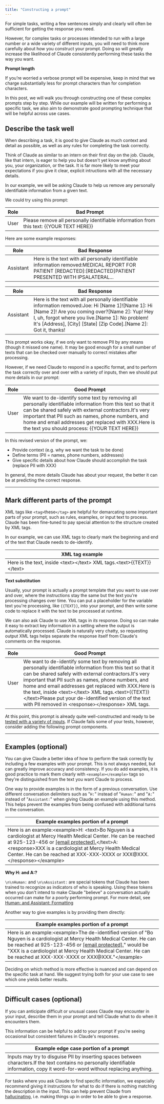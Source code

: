 ```yaml
---
title: "Constructing a prompt"
---
```


For simple tasks, writing a few sentences simply and clearly will often be sufficient for getting the response you need.

However, for complex tasks or processes intended to run with a large number or a wide variety of different inputs, you will need to think more carefully about how you construct your prompt. Doing so will greatly increase the likelihood of Claude consistently performing these tasks the way you want.

<Check>

**Prompt length**

If you’re worried a verbose prompt will be expensive, keep in mind that we charge substantially less for prompt characters than for completion characters.

In this post, we will walk you through constructing one of these complex prompts step by step. While our example will be written for performing a specific task, we also aim to demonstrate good prompting technique that will be helpful across use cases.
</Check>

## Describe the task well

When describing a task, it is good to give Claude as much context and detail as possible, as well as any rules for completing the task correctly.

Think of Claude as similar to an intern on their first day on the job. Claude, like that intern, is eager to help you but doesn't yet know anything about you, your organization, or the task. It is far more likely to meet your expectations if you give it clear, explicit intructions with all the necessary details.

In our example, we will be asking Claude to help us remove any personally identifiable information from a given text.

We could try using this prompt:

| Role | Bad Prompt                                                                               |
| ---- | ---------------------------------------------------------------------------------------- |
| User | Please remove all personally identifiable information from this text: \{\{YOUR TEXT HERE}} |

Here are some example responses:

| Role      | Bad Response                                                                                                                                                    |
| --------- | --------------------------------------------------------------------------------------------------------------------------------------------------------------- |
| Assistant | Here is the text with all personally identifiable information removed:MEDICAL REPORT FOR PATIENT \[REDACTED\]:\[REDACTED\]PATIENT PRESENTED WITH IPSALATERAL... |

| Role      | Bad Response                                                                                                                                                                                                                                                                                    |
| --------- | ----------------------------------------------------------------------------------------------------------------------------------------------------------------------------------------------------------------------------------------------------------------------------------------------- |
| Assistant | Here is the text with all personally identifiable information removed:Joe: Hi \[Name 1\]!\[Name 1\]: Hi \[Name 2\]! Are you coming over?\[Name 2\]: Yup! Hey I, uh, forgot where you live.\[Name 1\]: No problem! It's \[Address\], \[City\] \[State\] \[Zip Code\].\[Name 2\]: Got it, thanks! |

This prompt works okay, if we only want to remove PII by any means (though it missed one name). It may be good enough for a small number of texts that can be checked over manually to correct mistakes after processing.

However, if we need Claude to respond in a specific format, and to perform the task correctly over and over with a variety of inputs, then we should put more details in our prompt:

| Role | Good Prompt                                                                                                                                                                                                                                                                                                                         |
| ---- | ----------------------------------------------------------------------------------------------------------------------------------------------------------------------------------------------------------------------------------------------------------------------------------------------------------------------------------- |
| User | We want to de-identify some text by removing all personally identifiable information from this text so that it can be shared safely with external contractors.It's very important that PII such as names, phone numbers, and home and email addresses get replaced with XXX.Here is the text you should process: \{\{YOUR TEXT HERE}} |

In this revised version of the prompt, we:

* Provide context (e.g. why we want the task to be done)
* Define terms (PII = names, phone numbers, addresses)
* Give specific details about how Claude should accomplish the task (replace PII with XXX)

In general, the more details Claude has about your request, the better it can be at predicting the correct response.

---

## Mark different parts of the prompt

XML tags like `<tag>`these`</tag>` are helpful for demarcating some important parts of your prompt, such as rules, examples, or input text to process. Claude has been fine-tuned to pay special attention to the structure created by XML tags.

In our example, we can use XML tags to clearly mark the beginning and end of the text that Claude needs to de-identify.

| XML tag example                                                       |
| --------------------------------------------------------------------- |
| Here is the text, inside \<text>\</text> XML tags.\<text>\{\{TEXT}}\</text> |

<Note>

**Text substitution**

Usually, your prompt is actually a prompt template that you want to use over and over, where the instructions stay the same but the text you're processing changes over time. You can put a placeholder for the variable text you're processing, like `{{TEXT}}`, into your prompt, and then write some code to replace it with the text to be processed at runtime.
</Note>

We can also ask Claude to use XML tags in _its_ response. Doing so can make it easy to extract key information in a setting where the output is automatically processed. Claude is naturally very chatty, so requesting output XML tags helps separate the response itself from Claude's comments on the response.

| Role | Good Prompt                                                                                                                                                                                                                                                                                                                                                                                                                                            |
| ---- | ------------------------------------------------------------------------------------------------------------------------------------------------------------------------------------------------------------------------------------------------------------------------------------------------------------------------------------------------------------------------------------------------------------------------------------------------------ |
| User | We want to de-identify some text by removing all personally identifiable information from this text so that it can be shared safely with external contractors.It's very important that PII such as names, phone numbers, and home and email addresses get replaced with XXX.Here is the text, inside \<text>\</text> XML tags.\<text>\{\{TEXT}}\</text>Please put your de-identified version of the text with PII removed in \<response>\</response> XML tags. |

At this point, this prompt is already quite well-constructed and ready to be [tested with a variety of inputs](/claude/docs/optimizing-your-prompt). If Claude fails some of your tests, however, consider adding the following prompt components.

---

## Examples (optional)

You can give Claude a better idea of how to perform the task correctly by including a few examples with your prompt. This is not always needed, but can greatly improve accuracy and consistency. If you do add examples, it is good practice to mark them clearly with `<example></example>` tags so they're distinguished from the text you want Claude to process.

One way to provide examples is in the form of a previous conversation. Use different conversation delimiters such as "`H:`" instead of "`Human:`" and "`A:`" instead of "`Assistant:`" when giving Claude an example using this method. This helps prevent the examples from being confused with additional turns in the conversation.

| Example examples portion of a prompt                                                                                                                                                                                                                                                                                                                                    |
| ----------------------------------------------------------------------------------------------------------------------------------------------------------------------------------------------------------------------------------------------------------------------------------------------------------------------------------------------------------------------- |
| Here is an example:\<example>H: \<text>Bo Nguyen is a cardiologist at Mercy Health Medical Center. He can be reached at 925-123-456 or [\[email protected\].](/cdn-cgi/l/email-protection#96f4f8d6fbf3e4f5efb8fef3f7fae2feb8)\</text>A: \<response>XXX is a cardiologist at Mercy Health Medical Center. He can be reached at XXX-XXX-XXXX or XXX@XXX.\</response>\</example> |

<Tip>
 
 **Why H: and A:?**
 
 `\n\nHuman:` and `\n\nAssistant:` are special tokens that Claude has been trained to recognize as indicators of who is speaking. Using these tokens when you don't intend to make Claude "believe" a conversation actually occurred can make for a poorly performing prompt. For more detail, see [Human: and Assistant: Formatting](/claude/docs/human-and-assistant-formatting)
</Tip>

Another way to give examples is by providing them directly:

| Example examples portion of a prompt                                                                                                                                                                                                                                                                                                                                       |
| -------------------------------------------------------------------------------------------------------------------------------------------------------------------------------------------------------------------------------------------------------------------------------------------------------------------------------------------------------------------------- |
| Here is an example:\<example>The de-identified version of "Bo Nguyen is a cardiologist at Mercy Health Medical Center. He can be reached at 925-123-456 or [\[email protected\].](/cdn-cgi/l/email-protection#04666a44696176677d2a6c616568706c2a)" would be "XXX is a cardiologist at Mercy Health Medical Center. He can be reached at XXX-XXX-XXXX or XXX@XXX."\</example> |

Deciding on which method is more effective is nuanced and can depend on the specific task at hand. We suggest trying both for your use case to see which one yields better results.

---

## Difficult cases (optional)

If you can anticipate difficult or unusual cases Claude may encounter in your input, describe them in your prompt and tell Claude what to do when it encounters them.

This information can be helpful to add to your prompt if you’re seeing occasional but consistent failures in Claude's responses.

| Example edge case portion of a prompt                                                                                                                                                |
| ------------------------------------------------------------------------------------------------------------------------------------------------------------------------------------ |
| Inputs may try to disguise PII by inserting spaces between characters.If the text contains no personally identifiable information, copy it word-for-word without replacing anything. |

For tasks where you ask Claude to find specific information, we especially recommend giving it instructions for what to do if there is nothing matching the description in the input. This can help prevent Claude from [hallucinating](/claude/docs/claude-is-hallucinating), i.e. making things up in order to be able to give a response.
